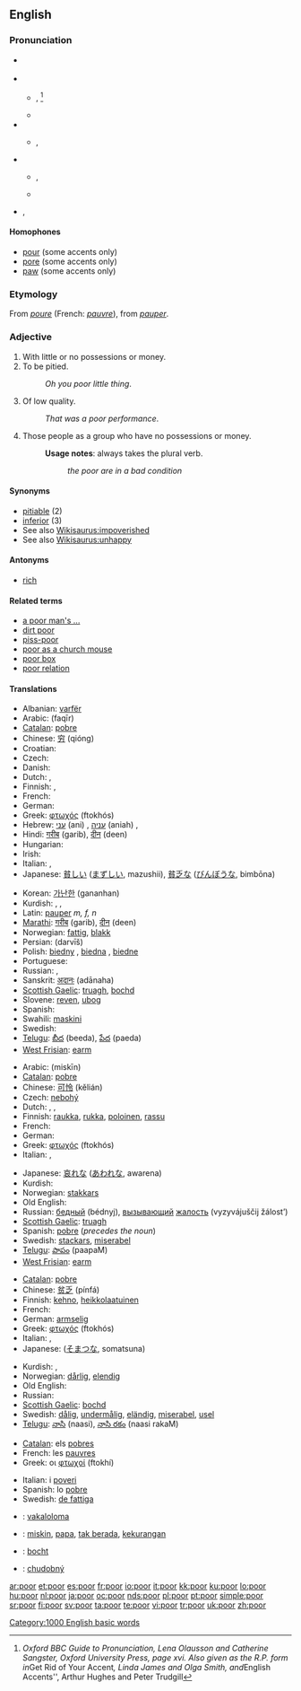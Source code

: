 {{also|pöör}}
{{wikipedia|dab=poor}}
==English==

{{rank|less|till|next|257|poor|present|water|stood}}

===Pronunciation===
* {{a|Australia}} {{IPA|/pɔə/}}
* {{a|RP}}
** {{IPA|/pʊə/}}, {{SAMPA|/pU@/}}<ref>''Oxford BBC Guide to Pronunciation, Lena Olausson and Catherine Sangster, Oxford University Press, page xvi.  Also given as the R.P. form in ''Get Rid of Your Accent'', Linda James and Olga Smith, and ''English Accents'', Arthur Hughes and Peter Trudgill</ref>
** {{audio|en-uk-poor.ogg|Audio (UK)}}
* {{a|Southern UK}}
** {{IPA|/pɔː(ɹ)/}}, {{SAMPA|/pO:(r)/}}
* {{a|US}}
** {{IPA|/pʊr/|/pɔr/}}, {{SAMPA|/pUr/|/pOr/}}
** {{audio|en-us-poor.ogg|Audio (US)}}
* {{rhymes|ʊə(r)}}, {{rhymes|-ɔː(r)}}

====Homophones====
* [[pour]] (some accents only)
* [[pore]] (some accents only)
* [[paw]] (some accents only)

===Etymology===
From {{OF.}} ''[[poure]]'' (French: ''[[pauvre]]''), from {{L.}} ''[[pauper]]''.

===Adjective===
{{en-adj|er}}

# With little or no possessions or money.
# To be pitied.
#: ''Oh you poor little thing''.
# Of low quality.
#: ''That was a poor performance''.
# {{i|with "the"}} Those people as a group who have no possessions or money.
#: '''Usage notes''': always takes the plural verb.
#:: ''the poor are in a bad condition''

====Synonyms====
* [[pitiable]] (2)
* [[inferior]] (3)
* See also [[Wikisaurus:impoverished]]
* See also [[Wikisaurus:unhappy]]

====Antonyms====
* [[rich]]

====Related terms====
* [[a poor man's ...]]
* [[dirt poor]]
* [[piss-poor]]
* [[poor as a church mouse]]
* [[poor box]]
* [[poor relation]]

====Translations====
{{trans-top|with no possessions or money}}
* Albanian: [[varfër]]
* Arabic: {{Arab|[[فقير]]}} (faqīr)
* [[Catalan]]: [[pobre]]
* Chinese: [[穷]] (qióng)
* Croatian: {{t+|hr|siromašan}}
* Czech: {{t-|cs|chudý|m}}
* Danish: {{t-|da|fattig}}
* Dutch: {{t+|nl|arm}}, {{t+|nl|berooid}}
* Finnish: {{t+|fi|köyhä}}, {{t-|fi|varaton}}
* French: {{t+|fr|pauvre}}
* German: {{t+|de|arm}}
* Greek: [[φτωχός]] (ftokhós) {{m}}
* Hebrew: [[עני]] (ani) {{m}}, [[עניה]] (aniah) {{f}}, {{he-translation|דלת העם|dalat ha'am}}
* Hindi: [[गरीब]] (garib), [[दीन]] (deen)
* Hungarian: {{t+|hu|szegény}}
* Irish: {{t-|ga|bocht|xs=Irish}}
* Italian: {{t+|it|povero|m}}, {{t+|it|povera|f}}
* Japanese: [[貧しい]] ([[まずしい]], mazushii), [[貧乏な]] ([[びんぼうな]], bimbōna)
{{trans-mid}}
* Korean: [[가난한]] (gananhan)
* Kurdish: {{KUchar|[[ده‌ست کورت]]}}, {{KUchar|[[هه‌ژار]]}}, {{KUchar|[[فه‌قیر]]}}
* Latin: [[pauper]] ''m, f, n''
* [[Marathi]]: [[गरीब]] (garib), [[दीन]] (deen)
* Norwegian: [[fattig]], [[blakk]] {{qualifier|colloquial}}
* Persian: {{fa-Arab|[[درویش]]}} (darvīš)
* Polish: [[biedny]] {{m}}, [[biedna]] {{f}}, [[biedne]] {{n}}
* Portuguese: {{t+|pt|pobre}}
* Russian: {{t+|ru|бедный|m|tr=bédnyj|sc=Cyrl}}, {{t+|ru|нищий|m|tr=níščij|sc=Cyrl}}
* Sanskrit: [[अदानः]] (adānaha)
* [[Scottish Gaelic]]: [[truagh]], [[bochd]]
* Slovene: [[reven]], [[ubog]]
* Spanish: {{t+|es|pobre}}
* Swahili: [[maskini]]
* Swedish: {{t+|sv|fattig}}
* [[Telugu]]: [[బీద]] (beeda), [[పేద]] (paeda)
* [[West Frisian]]: [[earm]]
{{trans-bottom}}

{{trans-top|to be pitied}}
* Arabic: {{Arab|[[مسكين]]}} (miskīn)
* [[Catalan]]: [[pobre]]
* Chinese: [[可怜]] (kělián)
* Czech: [[nebohý]] {{m}}
* Dutch: {{t+|nl|arm}}, {{t-|nl|arme}}, {{t+|nl|beklagenswaardig}}
* Finnish: [[raukka]], [[rukka]], [[poloinen]], [[rassu]]
* French: {{t+|fr|pitoyable}}
* German: {{t+|de|arm}}
* Greek: [[φτωχός]] (ftokhós) {{m}}
* Italian: {{t+|it|povero|m}}, {{t+|it|povera|f}}
{{trans-mid}}
* Japanese: [[哀れな]] ([[あわれな]], awarena)
* Kurdish: {{KUchar|[[گوناح]]}}
* Norwegian: [[stakkars]]
* Old English: {{t-|ang|earm|xs=Old English}}
* Russian: [[бедный]] (bédnyj), [[вызывающий]] [[жалость]] (vyzyvájuščij žálost’)
* [[Scottish Gaelic]]: [[truagh]]
* Spanish: [[pobre]] (''precedes the noun'')
* Swedish: [[stackars]], [[miserabel]]
* [[Telugu]]: [[పాపం]] (paapaM)
* [[West Frisian]]: [[earm]]
{{trans-bottom}}

{{trans-top|of low quality}}
* [[Catalan]]: [[pobre]]
* Chinese: [[贫乏]] (pínfá)
* Finnish: [[kehno]], [[heikkolaatuinen]]
* French: {{t+|fr|piètre}}
* German: [[armselig#German|armselig]]
* Greek: [[φτωχός]] (ftokhós) {{m}}
* Italian: {{t+|it|misero|m}}, {{t+|it|misera|f}}
* Japanese: {{Jpan|[[粗末な]]}} ([[そまつな]], somatsuna)
{{trans-mid}}
* Kurdish: {{KUchar|[[خه‌راپ]]}}, {{KUchar|[[بێ قیمه‌ت]]}}
* Norwegian: [[dårlig]], [[elendig]]
* Old English: {{t-|ang|earm|xs=Old English}}
* Russian: {{t+|ru|жалкий|tr=žálkij|sc=Cyrl}}
* [[Scottish Gaelic]]: [[bochd]]
* Swedish: [[dålig]], [[undermålig]], [[eländig]], [[miserabel]], [[usel]]
* [[Telugu]]: [[నాసి]] (naasi), [[నాసి రకం]] (naasi rakaM)
{{trans-bottom}}

{{trans-top|those with no possessions}}
* [[Catalan]]: els [[pobres]]
* French: les [[pauvres]] {{m|p}}
* Greek: οι [[φτωχοί]] (ftokhí) {{m|p}}
{{trans-mid}}
* Italian: i [[poveri]] {{m|p}}
* Spanish: lo [[pobre]] {{n}}
* Swedish: [[de fattiga]] {{c|p}}
{{trans-bottom}}

{{checktrans-top}}
* {{ttbc|Fijian}}:  [[vakaloloma]]
* {{ttbc|Indonesian}}: [[miskin]], [[papa]], [[tak berada]], [[kurang|kekurangan]]
* {{ttbc|Irish}}: [[bocht]]
* {{ttbc|Slovak}}: [[chudobný]]
{{checktrans-mid}}
{{checktrans-bottom}}

[[Category:1000 English basic words]]

[[ar:poor]]
[[et:poor]]
[[es:poor]]
[[fr:poor]]
[[io:poor]]
[[it:poor]]
[[kk:poor]]
[[ku:poor]]
[[lo:poor]]
[[hu:poor]]
[[nl:poor]]
[[ja:poor]]
[[oc:poor]]
[[nds:poor]]
[[pl:poor]]
[[pt:poor]]
[[simple:poor]]
[[sr:poor]]
[[fi:poor]]
[[sv:poor]]
[[ta:poor]]
[[te:poor]]
[[vi:poor]]
[[tr:poor]]
[[uk:poor]]
[[zh:poor]]